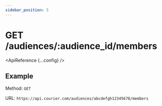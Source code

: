 ```yaml
---
sidebar_position: 5
---
```



# GET /audiences/:audience_id/members

<ApiReference {...config} />

## Example

Method: `GET`

URL: `https://api.courier.com/audiences/abcdefgh12345678/members`
